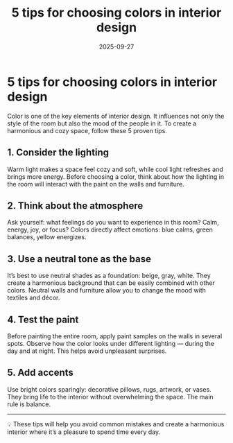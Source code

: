 ﻿---
title: "5 tips for choosing colors in interior design"
description: "Interior design color tips: practical advice for choosing the right colors at home — lighting, atmosphere, neutral tones, testing paint, and adding accents."
date: 2025-09-27
tags: ["interior design", "tips", "color", "home", "decor"]
cover: "/images/five-interior-tips/five-interior-tips.png"
draft: false

translationOf: "five-interior-tips"

---



# 5 tips for choosing colors in interior design

Color is one of the key elements of interior design. It influences not only the style of the room but also the mood of the people in it. To create a harmonious and cozy space, follow these 5 proven tips.

## 1. Consider the lighting

Warm light makes a space feel cozy and soft, while cool light refreshes and brings more energy. Before choosing a color, think about how the lighting in the room will interact with the paint on the walls and furniture.

## 2. Think about the atmosphere

Ask yourself: what feelings do you want to experience in this room? Calm, energy, joy, or focus? Colors directly affect emotions: blue calms, green balances, yellow energizes.

## 3. Use a neutral tone as the base

It’s best to use neutral shades as a foundation: beige, gray, white. They create a harmonious background that can be easily combined with other colors. Neutral walls and furniture allow you to change the mood with textiles and décor.

## 4. Test the paint

Before painting the entire room, apply paint samples on the walls in several spots. Observe how the color looks under different lighting — during the day and at night. This helps avoid unpleasant surprises.

## 5. Add accents

Use bright colors sparingly: decorative pillows, rugs, artwork, or vases. They bring life to the interior without overwhelming the space. The main rule is balance.

---

💡 These tips will help you avoid common mistakes and create a harmonious interior where it’s a pleasure to spend time every day.
